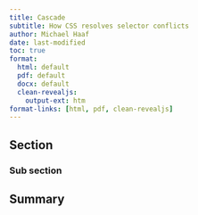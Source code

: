 ```yaml
---
title: Cascade
subtitle: How CSS resolves selector conflicts
author: Michael Haaf
date: last-modified
toc: true
format: 
  html: default
  pdf: default
  docx: default
  clean-revealjs: 
    output-ext: htm
format-links: [html, pdf, clean-revealjs]
---
```


## Section

### Sub section

## Summary
